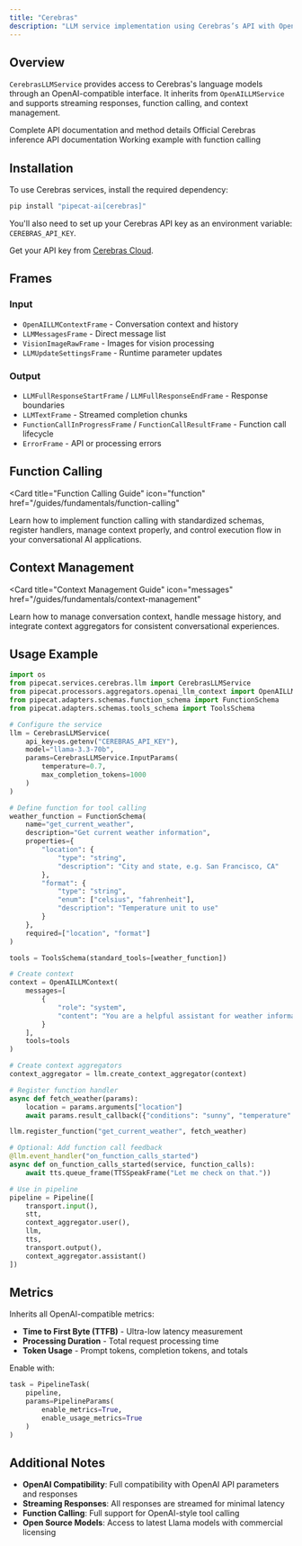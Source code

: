 ```yaml
---
title: "Cerebras"
description: "LLM service implementation using Cerebras’s API with OpenAI-compatible interface"
---
```


## Overview

`CerebrasLLMService` provides access to Cerebras's language models through an OpenAI-compatible interface. It inherits from `OpenAILLMService` and supports streaming responses, function calling, and context management.

<CardGroup cols={3}>
  <Card
    title="API Reference"
    icon="code"
    href="https://reference-server.pipecat.ai/en/latest/api/pipecat.services.cerebras.llm.html"
  >
    Complete API documentation and method details
  </Card>
  <Card
    title="Cerebras Docs"
    icon="book"
    href="https://inference-docs.cerebras.ai/api-reference/chat-completions"
  >
    Official Cerebras inference API documentation
  </Card>
  <Card
    title="Example Code"
    icon="play"
    href="https://github.com/pipecat-ai/pipecat/blob/main/examples/foundational/14k-function-calling-cerebras.py"
  >
    Working example with function calling
  </Card>
</CardGroup>

## Installation

To use Cerebras services, install the required dependency:

```bash
pip install "pipecat-ai[cerebras]"
```

You'll also need to set up your Cerebras API key as an environment variable: `CEREBRAS_API_KEY`.

<Tip>Get your API key from [Cerebras Cloud](https://cloud.cerebras.ai/).</Tip>

## Frames

### Input

- `OpenAILLMContextFrame` - Conversation context and history
- `LLMMessagesFrame` - Direct message list
- `VisionImageRawFrame` - Images for vision processing
- `LLMUpdateSettingsFrame` - Runtime parameter updates

### Output

- `LLMFullResponseStartFrame` / `LLMFullResponseEndFrame` - Response boundaries
- `LLMTextFrame` - Streamed completion chunks
- `FunctionCallInProgressFrame` / `FunctionCallResultFrame` - Function call lifecycle
- `ErrorFrame` - API or processing errors

## Function Calling

<Card
  title="Function Calling Guide"
  icon="function"
  href="/guides/fundamentals/function-calling"
>
  Learn how to implement function calling with standardized schemas, register
  handlers, manage context properly, and control execution flow in your
  conversational AI applications.
</Card>

## Context Management

<Card
  title="Context Management Guide"
  icon="messages"
  href="/guides/fundamentals/context-management"
>
  Learn how to manage conversation context, handle message history, and
  integrate context aggregators for consistent conversational experiences.
</Card>

## Usage Example

```python
import os
from pipecat.services.cerebras.llm import CerebrasLLMService
from pipecat.processors.aggregators.openai_llm_context import OpenAILLMContext
from pipecat.adapters.schemas.function_schema import FunctionSchema
from pipecat.adapters.schemas.tools_schema import ToolsSchema

# Configure the service
llm = CerebrasLLMService(
    api_key=os.getenv("CEREBRAS_API_KEY"),
    model="llama-3.3-70b",
    params=CerebrasLLMService.InputParams(
        temperature=0.7,
        max_completion_tokens=1000
    )
)

# Define function for tool calling
weather_function = FunctionSchema(
    name="get_current_weather",
    description="Get current weather information",
    properties={
        "location": {
            "type": "string",
            "description": "City and state, e.g. San Francisco, CA"
        },
        "format": {
            "type": "string",
            "enum": ["celsius", "fahrenheit"],
            "description": "Temperature unit to use"
        }
    },
    required=["location", "format"]
)

tools = ToolsSchema(standard_tools=[weather_function])

# Create context
context = OpenAILLMContext(
    messages=[
        {
            "role": "system",
            "content": "You are a helpful assistant for weather information. Keep responses concise for voice output."
        }
    ],
    tools=tools
)

# Create context aggregators
context_aggregator = llm.create_context_aggregator(context)

# Register function handler
async def fetch_weather(params):
    location = params.arguments["location"]
    await params.result_callback({"conditions": "sunny", "temperature": "75°F"})

llm.register_function("get_current_weather", fetch_weather)

# Optional: Add function call feedback
@llm.event_handler("on_function_calls_started")
async def on_function_calls_started(service, function_calls):
    await tts.queue_frame(TTSSpeakFrame("Let me check on that."))

# Use in pipeline
pipeline = Pipeline([
    transport.input(),
    stt,
    context_aggregator.user(),
    llm,
    tts,
    transport.output(),
    context_aggregator.assistant()
])
```

## Metrics

Inherits all OpenAI-compatible metrics:

- **Time to First Byte (TTFB)** - Ultra-low latency measurement
- **Processing Duration** - Total request processing time
- **Token Usage** - Prompt tokens, completion tokens, and totals

Enable with:

```python
task = PipelineTask(
    pipeline,
    params=PipelineParams(
        enable_metrics=True,
        enable_usage_metrics=True
    )
)
```

## Additional Notes

- **OpenAI Compatibility**: Full compatibility with OpenAI API parameters and responses
- **Streaming Responses**: All responses are streamed for minimal latency
- **Function Calling**: Full support for OpenAI-style tool calling
- **Open Source Models**: Access to latest Llama models with commercial licensing
